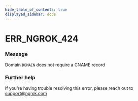 ```yaml
---
hide_table_of_contents: true
displayed_sidebar: docs
---
```



# ERR_NGROK_424

### Message
Domain `DOMAIN` does not require a CNAME record

<ErrorDetails error='err_ngrok_424' />


### Further help
If you're having trouble resolving this error, please reach out to [support@ngrok.com](mailto:support@ngrok.com?subject=Help%20with%20ERR_NGROK_424)

